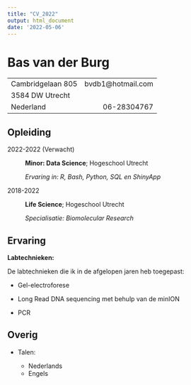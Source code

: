 ```yaml
---
title: "CV_2022"
output: html_document
date: '2022-05-06'
---
```

Bas van der Burg
============

-------------------     ----------------------------
Cambridgelaan 805                   bvdb1@hotmail.com
3584 DW Utrecht                     
Nederland                            06-28304767
-------------------     ----------------------------

Opleiding
---------

2022-2022 (Verwacht)
:   **Minor: Data Science**; Hogeschool Utrecht

    *Ervaring in: R, Bash, Python, SQL en ShinyApp*

2018-2022
:   **Life Science**; Hogeschool Utrecht

    *Specialisatie: Biomolecular Research*

Ervaring
----------

**Labtechnieken:**

De labtechnieken die ik in de afgelopen jaren heb toegepast:

* Gel-electroforese

* Long Read DNA sequencing met behulp van de minION

* PCR


Overig
----------------------------------------

* Talen:

     * Nederlands
     * Engels
